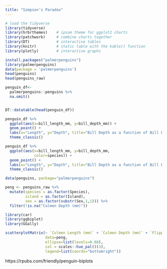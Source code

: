 ```yaml
---
title: "Simpson's Paradox"
---
```


```r
# load the tidyverse
library(tidyverse)
library(hrbrthemes)    # ipsum theme for ggplot2 charts
library(patchwork)     # combine charts together
library(DT)            # interactive tables
library(knitr)         # static table with the kable() function
library(plotly)        # interactive graphs
```

```r
install.packages("palmerpenguins")
library(palmerpenguins)
data(package = 'palmerpenguins')
head(penguins)
head(penguins_raw)
```

```r
penguin_df<- 
  palmerpenguins::penguins %>%
  na.omit()


DT::datatable(head(penguin_df))
```

```r
penguin_df %>%
  ggplot(aes(x=bill_length_mm, y=bill_depth_mm)) +
  geom_point() + 
  labs(x="Length", y="Depth", title="Bill Depth as a function of Bill Length") +
  theme_classic()
```

```r
penguin_df %>%
  ggplot(aes(x=bill_length_mm, y=bill_depth_mm, 
             color=species)) +
  geom_point() + 
  labs(x="Length", y="Depth", title="Bill Depth as a function of Bill Length") +
  theme_classic()
```

```r
data(penguins, package="palmerpenguins")
```

```r
peng <- penguins_raw %>%
  mutate(species = as.factor(Species),
         island = as.factor(Island),
         sex = as.factor(substr(Sex,1,1))) %>%
  filter(!is.na("Culmen Depth (mm)"))
```

```r
library(car)
library(ggbiplot)
library(GGally)
```

```r
scatterplotMatrix(~ `Culmen Length (mm)` + `Culmen Depth (mm)` + `Flipper Length (mm)` + `Body Mass (g)` | Species,
                  data=peng,
                  ellipse=list(levels=0.68),
                  col = scales::hue_pal()(3),
                  legend=list(coords="bottomright"))
```

https://rpubs.com/friendly/penguin-biplots
